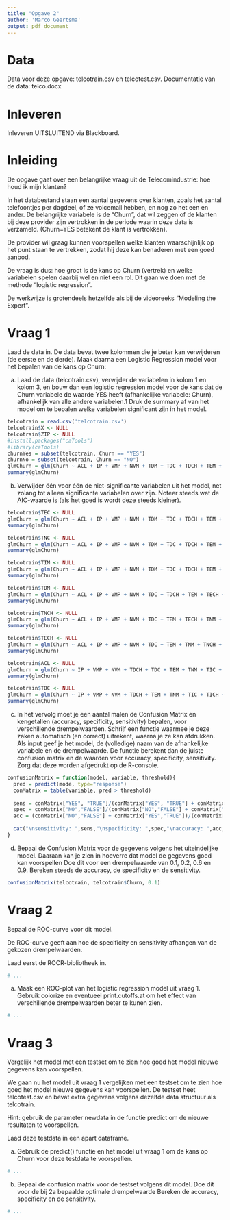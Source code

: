 ```yaml
---
title: "Opgave 2"
author: 'Marco Geertsma'
output: pdf_document
---
```


# Data
Data voor deze opgave: telcotrain.csv en telcotest.csv. Documentatie van de data: telco.docx

# Inleveren
Inleveren UITSLUITEND via Blackboard. 

# Inleiding
De opgave gaat over een belangrijke vraag uit de Telecomindustrie: hoe houd ik mijn klanten? 

In het databestand staan een aantal gegevens over klanten, zoals het aantal telefoontjes per dagdeel, of ze voicemail hebben, en nog zo het een en ander. De belangrijke variabele is de "Churn", dat wil zeggen of de klanten bij deze provider zijn vertrokken in de periode waarin deze data is verzameld. (Churn=YES betekent de klant is vertrokken). 

De provider wil graag kunnen voorspellen welke klanten waarschijnlijk op het punt staan te vertrekken, zodat hij deze kan benaderen met een goed aanbod.

De vraag is dus: hoe groot is de kans op Churn (vertrek) en  welke variabelen spelen daarbij wel en niet een rol. Dit gaan we doen met de methode "logistic regression".

De werkwijze is grotendeels hetzelfde als bij de videoreeks "Modeling the Expert".

# Vraag 1
Laad de data in. De data bevat twee kolommen die je beter kan verwijderen (de eerste en de derde).
Maak daarna een Logistic Regression model voor het bepalen van de kans op Churn:

a. Laad de data (telcotrain.csv), verwijder de variabelen in kolom 1 en kolom 3, en bouw dan een logistic regression model voor de kans dat de Churn variabele de waarde YES heeft  (afhankelijke variabele: Churn), afhankelijk van alle andere variabelen.1 Druk de summary af van het model om te bepalen welke variabelen significant zijn in het model.

```r
telcotrain = read.csv('telcotrain.csv')
telcotrain$X <- NULL
telcotrain$ZIP <- NULL
#install.packages("caTools")
#library(caTools)
churnYes = subset(telcotrain, Churn == "YES")
churnNo = subset(telcotrain, Churn == "NO")
glmChurn = glm(Churn ~ ACL + IP + VMP + NVM + TDM + TDC + TDCH + TEM + TEC + TECH + TNM + TNC + TNCH + TIM + TIC + TICH + CSC, data=telcotrain, family=binomial)
summary(glmChurn)
```

b. Verwijder één voor één de niet-significante variabelen uit het model, net zolang tot alleen significante variabelen over zijn. Noteer steeds wat de AIC-waarde is (als het goed is wordt deze steeds kleiner).

```r
telcotrain$TEC <- NULL
glmChurn = glm(Churn ~ ACL + IP + VMP + NVM + TDM + TDC + TDCH + TEM + TECH + TNM + TNC + TNCH + TIM + TIC + TICH + CSC, data=telcotrain, family=binomial)
summary(glmChurn)

telcotrain$TNC <- NULL
glmChurn = glm(Churn ~ ACL + IP + VMP + NVM + TDM + TDC + TDCH + TEM + TECH + TNM + TNCH + TIM + TIC + TICH + CSC, data=telcotrain, family=binomial)
summary(glmChurn)

telcotrain$TIM <- NULL
glmChurn = glm(Churn ~ ACL + IP + VMP + NVM + TDM + TDC + TDCH + TEM + TECH + TNM + TNCH + TIC + TICH + CSC, data=telcotrain, family=binomial)
summary(glmChurn)

telcotrain$TDM <- NULL
glmChurn = glm(Churn ~ ACL + IP + VMP + NVM + TDC + TDCH + TEM + TECH + TNM + TNCH + TIC + TICH + CSC, data=telcotrain, family=binomial)
summary(glmChurn)

telcotrain$TNCH <- NULL
glmChurn = glm(Churn ~ ACL + IP + VMP + NVM + TDC + TEM + TECH + TNM + TIC + TICH + CSC, data=telcotrain, family=binomial)
summary(glmChurn)

telcotrain$TECH <- NULL
glmChurn = glm(Churn ~ ACL + IP + VMP + NVM + TDC + TEM + TNM + TNCH + TIC + TICH + CSC, data=telcotrain, family=binomial)
summary(glmChurn)

telcotrain$ACL <- NULL
glmChurn = glm(Churn ~ IP + VMP + NVM + TDCH + TDC + TEM + TNM + TIC + TICH + CSC, data=telcotrain, family=binomial)
summary(glmChurn)

telcotrain$TDC <- NULL
glmChurn = glm(Churn ~ IP + VMP + NVM + TDCH + TEM + TNM + TIC + TICH + CSC, data=telcotrain, family=binomial)
summary(glmChurn)

```

c. In het vervolg moet je een aantal malen de Confusion Matrix en kengetallen (accuracy, specificity, sensitivity) bepalen, voor verschillende drempelwaarden. Schrijf een functie waarmee je deze zaken automatisch (en correct) uitrekent, waarna je ze kan afdrukken. Als input geef je het model, de (volledige) naam van de afhankelijke variabele en de drempelwaarde. De functie berekent dan de juiste confusion matrix en de waarden voor accuracy, specificity, sensitivity. Zorg dat deze worden afgedrukt op de R-console. 

```r
confusionMatrix = function(model, variable, threshold){
  pred = predict(mode, type="response")
  conMatrix = table(variable, pred > threshold)
  
  sens = conMatrix["YES", "TRUE"]/(conMatrix["YES", "TRUE"] + conMatrix["YES", "FALSE"])
  spec = conMatrix["NO","FALSE"]/(conMatrix["NO","FALSE"] + conMatrix["NO","TRUE"])
  acc = (conMatrix["NO","FALSE"] + conMatrix["YES","TRUE"])/(conMatrix["NO","TRUE"] + conMatrix["YES","TRUE"] + conMatrix["NO","FALSE"] + conMatrix["YES","FALSE"])
  
  cat("\nsensitivity: ",sens,"\nspecificity: ",spec,"\naccuracy: ",acc,"\nconfusion matrix: ",print(conMatrix))
}
```

d. Bepaal de Confusion Matrix voor de gegevens volgens het uiteindelijke model. Daaraan kan je zien in hoeverre dat model de gegevens goed kan voorspellen Doe dit voor een drempelwaarde van 0.1, 0.2, 0.6 en 0.9. Bereken steeds de accuracy, de specificity en de sensitivity. 

```r
confusionMatrix(telcotrain, telcotrain$Churn, 0.1)
```

# Vraag 2
Bepaal de ROC-curve voor dit model.

De ROC-curve geeft aan hoe de specificity en sensitivity afhangen van de gekozen drempelwaarden. 
	
Laad eerst de ROCR-bibliotheek in. 

```r
# ...
```

a. Maak een ROC-plot van het logistic regression model uit vraag 1. Gebruik colorize en eventueel print.cutoffs.at om het effect van verschillende drempelwaarden beter te kunen zien.

```r
# ...
```

# Vraag 3
Vergelijk het model met een testset om te zien hoe goed het model nieuwe gegevens kan voorspellen.

We gaan nu het model uit vraag 1 vergelijken met een testset om te zien hoe goed het model nieuwe gegevens kan voorspellen. De testset heet telcotest.csv en bevat extra gegevens volgens dezelfde data structuur als telcotrain. 

Hint: gebruik de parameter newdata in de functie predict om de nieuwe resultaten te voorspellen.

Laad deze testdata in een apart dataframe.

a. Gebruik de predict() functie en het model uit vraag 1 om de kans op Churn voor deze testdata te voorspellen.

```r
# ...
```

b. Bepaal de confusion matrix voor de testset volgens dit model. Doe dit voor de bij 2a bepaalde optimale drempelwaarde Bereken de accuracy, specificity en de sensitivity.

```r
# ...
```

